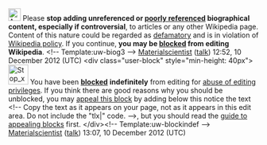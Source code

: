 <article id="37887258" title=User talk:Mattyswag929>
	<talkpage id="37887258" title="User talk:Mattyswag929">
[[Image:Ambox warning pn.svg|25px|alt=|link=]] Please '''stop adding unreferenced or [[Wikipedia:Reliable sources|poorly referenced]] biographical content, especially if controversial''', to articles or any other Wikipedia page. Content of this nature could be regarded as [[Wikipedia:Libel|defamatory]] and is in violation of [[Wikipedia:Biographies of living persons|Wikipedia policy]]. If you continue, '''you may be [[Wikipedia:Blocking policy|blocked]] from editing Wikipedia'''. &lt;!-- Template:uw-biog3 --&gt; [[User:Materialscientist|Materialscientist]] ([[User talk:Materialscientist|talk]]) 12:52, 10 December 2012 (UTC)
&lt;div class=&quot;user-block&quot; style=&quot;min-height: 40px&quot;&gt; [[Image:Stop x nuvola.svg|40px|left|alt=|link=]] You have been '''[[Wikipedia:Blocking policy|blocked]]''' '''indefinitely''' from editing for [[Wikipedia:Disruptive editing|abuse of editing privileges]].   If you think there are good reasons why you should be unblocked, you may [[Wikipedia:Appealing a block|appeal this block]] by adding below this notice the text &lt;!-- Copy the text as it appears on your page, not as it appears in this edit area. Do not include the &quot;tlx|&quot; code. --&gt;{{tlx|unblock|2=reason=''Your reason here &amp;#126;&amp;#126;&amp;#126;&amp;#126;''}}, but you should read the [[Wikipedia:Guide to appealing blocks|guide to appealing blocks]] first. &lt;/div&gt;&lt;!-- Template:uw-blockindef --&gt; [[User:Materialscientist|Materialscientist]] ([[User talk:Materialscientist|talk]]) 13:07, 10 December 2012 (UTC)
	</talkpage>
</article>
